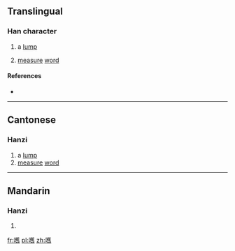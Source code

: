 ==Translingual==

===Han character===
{{Han char|rn=30|rad=口|as=18|sn=21|four=|canj=RTOX|ids=⿰口舊}}

# {{context|Cantonese|lang=mul}} a [[lump]]
# [[measure]] [[word]]

====References====
* {{Han ref|kx=0214.280|hdz=10705.150|uh=56BF|ud=22207}}

----

==Cantonese==

===Hanzi===
{{yue-hanzi|jyut=[[gau6]]|y=gau6}}

# a [[lump]]
# [[measure]] [[word]]

----

==Mandarin==

===Hanzi===
{{cmn-hanzi|pin=[[huò]] ([[huo4]])|wg=huo<sup>4</sup>}}

# {{defn|lang=cmn|sort=口18}}

[[fr:嚿]]
[[pl:嚿]]
[[zh:嚿]]